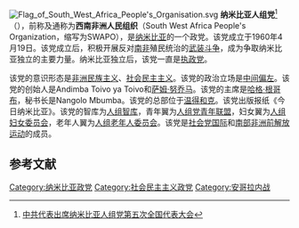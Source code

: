 [[File:Flag_of_South_West_Africa_People's_Organisation.svg|thumb]]
'''纳米比亚人组党'''<ref>[http://news.xinhuanet.com/politics/2012-11/30/c_113854089.htm 中共代表出席纳米比亚人组党第五次全国代表大会]</ref>（{{lang-en|SWAPO Party of Namibia}}），前称及通称为'''西南非洲人民组织'''（South West Africa People's Organization，缩写为SWAPO），是[[纳米比亚|纳米比亚]]的一个政党。该党成立于1960年4月19日。该党成立后，积极开展反对[[南非|南非]]殖民统治的[[南非边境战争|武装斗争]]，成为争取纳米比亚独立的主要力量。纳米比亚独立后，该党一直是[[执政党|执政党]]。

该党的意识形态是[[非洲民族主义|非洲民族主义]]、[[社会民主主义|社会民主主义]]。该党的政治立场是[[中间偏左|中间偏左]]。该党的创始人是Andimba Toivo ya Toivo和[[萨姆·努乔马|萨姆·努乔马]]。该党的主席是[[哈格·根哥布|哈格·根哥布]]，秘书长是Nangolo Mbumba。该党的总部位于[[温得和克|温得和克]]。该党出版报纸《今日纳米比亚》。该党的智库为[[人组智库|人组智库]]，青年翼为[[人组党青年联盟|人组党青年联盟]]，妇女翼为[[人组妇女委员会|人组妇女委员会]]，老年人翼为[[人组老年人委员会|人组老年人委员会]]。该党是[[社会党国际|社会党国际]]和[[南部非洲前解放运动|南部非洲前解放运动]]的成员。

== 参考文献 ==
{{Reflist}}

{{南部非洲前解放运动}}
[[Category:纳米比亚政党|Category:纳米比亚政党]]
[[Category:社会民主主义政党|Category:社会民主主义政党]]
[[Category:安哥拉内战|Category:安哥拉内战]]